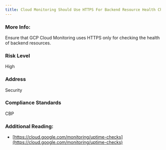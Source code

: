 ```yaml
---
title: Cloud Monitoring Should Use HTTPS For Backend Resource Health Check
---
```


### More Info:

Ensure that GCP Cloud Monitoring uses HTTPS only for checking the health of backend resources.

### Risk Level

High

### Address

Security

### Compliance Standards

CBP

### Additional Reading:

- [https://cloud.google.com/monitoring/uptime-checks](https://cloud.google.com/monitoring/uptime-checks)
